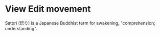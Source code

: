 # View Edit movement

Satori (悟り) is a Japanese Buddhist term for awakening, "comprehension; understanding".
